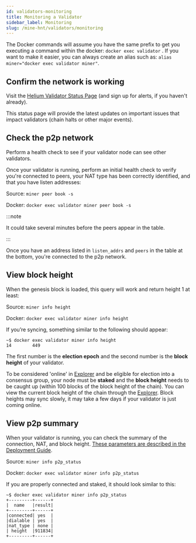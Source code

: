```yaml
---
id: validators-monitoring
title: Monitoring a Validator
sidebar_label: Monitoring
slug: /mine-hnt/validators/monitoring
---
```



The Docker commands will assume you have the same prefix to get you executing a command within the docker: ```docker exec validator``` . If you want to make it easier, you can always create an alias such as: ```alias miner="docker exec validator miner"```.

## Confirm the network is working

Visit the [Helium Validator Status Page](http://validators-status.helium.com/) (and sign up for alerts, if you haven't already).

This status page will provide the latest updates on important issues that impact validators (chain halts or other major events).

## Check the p2p network

Perform a health check to see if your validator node can see other validators. 

Once your validator is running, perform an initial health check to verify you're connected to peers, your NAT type has been correctly identified, and that you have listen addresses:

Source: ```miner peer book -s```

Docker: ```docker exec validator miner peer book -s```

:::note

It could take several minutes before the peers appear in the table.

:::

Once you have an address listed in ```listen_addrs``` and ```peers``` in the table at the bottom, you're connected to the p2p network.

## View block height

When the genesis block is loaded, this query will work and return height 1 at least:

Source: ```miner info height```

Docker: ```docker exec validator miner info height```

If you’re syncing, something similar to the following should appear:
```
~$ docker exec validator miner info height
14        449
```

The first number is the **election epoch** and the second number is the **block height** of your validator.

To be considered 'online' in [Explorer](https://explorer.helium.com/) and be eligible for election into a consensus group, your node must be **staked** and the **block height** needs to be caught up (within 100 blocks of the block height of the chain). You can view the current block height of the chain through the [Explorer](https://explorer.helium.com/). Block heights may sync slowly, it may take a few days if your validator is just coming online.

## View p2p summary

When your validator is running, you can check the summary of the connection, NAT, and block height. [These parameters are described in the Deployment Guide](/mine-hnt/validators/mainnet/deployment-guide/#status-commands-to-run-on-the-validator-server).

Source: ```miner info p2p_status```

Docker: ```docker exec validator miner info p2p_status```

If you are properly connected and staked, it should look similar to this:
```
~$ docker exec validator miner info p2p_status
+---------+------+
|  name   |result|
+---------+------+
|connected| yes  |
|dialable | yes  |
|nat_type | none |
| height  |911834|
+---------+------+
```
